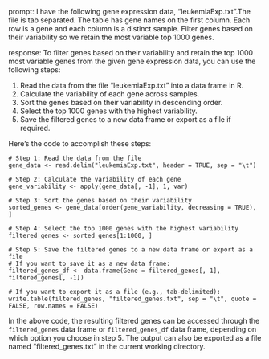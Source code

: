prompt:
I have the following gene expression data, "leukemiaExp.txt".The file is tab separated. The table has gene names on the first column. Each row is a gene and each column is a distinct sample.  Filter genes based on their variability so we retain the most variable top 1000 genes. 

response:
To filter genes based on their variability and retain the top 1000 most variable genes from the given gene expression data, you can use the following steps:

1. Read the data from the file "leukemiaExp.txt" into a data frame in R.
2. Calculate the variability of each gene across samples.
3. Sort the genes based on their variability in descending order.
4. Select the top 1000 genes with the highest variability.
5. Save the filtered genes to a new data frame or export as a file if required.

Here's the code to accomplish these steps:

```
# Step 1: Read the data from the file
gene_data <- read.delim("leukemiaExp.txt", header = TRUE, sep = "\t")

# Step 2: Calculate the variability of each gene
gene_variability <- apply(gene_data[, -1], 1, var)

# Step 3: Sort the genes based on their variability
sorted_genes <- gene_data[order(gene_variability, decreasing = TRUE), ]

# Step 4: Select the top 1000 genes with the highest variability
filtered_genes <- sorted_genes[1:1000, ]

# Step 5: Save the filtered genes to a new data frame or export as a file
# If you want to save it as a new data frame:
filtered_genes_df <- data.frame(Gene = filtered_genes[, 1], filtered_genes[, -1])

# If you want to export it as a file (e.g., tab-delimited):
write.table(filtered_genes, "filtered_genes.txt", sep = "\t", quote = FALSE, row.names = FALSE)
```

In the above code, the resulting filtered genes can be accessed through the `filtered_genes` data frame or `filtered_genes_df` data frame, depending on which option you choose in step 5. The output can also be exported as a file named "filtered_genes.txt" in the current working directory.
